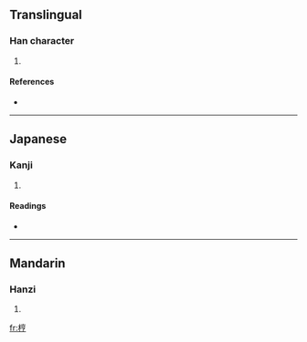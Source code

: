 ==Translingual==

===Han character===
{{Han char|rn=75|rad=木|as=07|sn=11|four=|canj=木卜口弓 (DYRN), X木卜口弓 (XDYRN)}}

# {{defn|Han|sort=木07}}

====References====
* {{Han ref|kx=0528.130|dkj=14833|hdz=21219.010|uh=6888|ud=26760}}

----

==Japanese==

===Kanji===
{{ja-kanji|grade=|rs=木07}}

# {{defn|Japanese}}

====Readings====
* {{ja-readings|on=[[ほう]] (hō), [[ひょう]] (hyō)|kun=[[きでつくつたおおゆみ]] (kidetsukutsutaooyumi)}}

----

==Mandarin==

===Hanzi===
{{cmn-hanzi|pin=[[pēng]] ([[peng1]])|wg=p'eng<sup>1</sup>}}

# {{defn|Mandarin}}

[[fr:梈]]